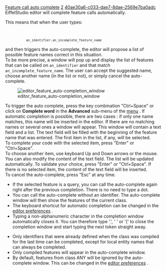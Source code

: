 [[Property:title|Feature call auto complete]]
[[Property:weight|2]]
[[Property:uuid|40ae30a6-c033-dae7-8dae-2569e7ba0adc]]
EiffelStudio editor will complete feature calls automatically. 

This means that when the user types:
<code>
            an_identifier.an_incomplete_feature_name</code> 
and then triggers the auto-complete, the editor will propose a list of possible feature names correct in this situation. <br/>
To be more precise, a window will pop up and display the list of features that can be called on <code>an_identifier</code> and that match <code>an_incomplete_feature_name</code>. The user can accept the suggested name, choose another name (in the list or not), or simply cancel the auto-complete. 


[[Image:editor feature auto-completion window]]  


To trigger the auto complete, press the key combination "Ctrl+Space" or click on '''Complete word''' in the '''Advanced''' sub-menu of the  [[Edit menu commands|menu]] . If automatic completion is possible, there are two cases : if only one name matches, this name will be inserted in the editor. If there are no matching names or several ones a window will appear. This window will contain a text field and a list. The text field will be filled with the beginning of the feature name that was entered. The first item in the list, if any, will be selected. <br/>
To complete your code with the selected item, press "Enter" or "Ctrl+Space". <br/>
To choose another item, use keyboard Up and Down arrows or the mouse. You can also modify the content of the text field. The list will be updated automatically. To validate your choice, press "Enter" or "Ctrl+Space". If there is no selected item, the content of the text field will be inserted. <br/>
To cancel the auto-complete, press "Esc" at any time. 

{{tip|The following tips can help you get the most out of feature call automatic completion: }}
* If the selected feature is a query, you can call the auto-complete again right after the previous completion. There is no need to type a dot.
* You can call the auto-complete without an identifier. The auto-complete window will then show the features of the current class.
* The keyboard shortcut for automatic completion can be changed in the [[Keyboard shortcuts preferences|editor preferences]] . 
* Typing a non-alphanumeric character in the completion window automatically closes it. You can therefore type '.', ' ' or '(' to close the completion window and start typing the next token straight away.

{{note|There are just a few more things you should know about feature call automatic completion: }}
* Only identifiers that were already defined when the class was compiled for the last time can be completed, except for local entity names that can always be completed.
* Only compiled features will appear in the auto-complete window.
* By default, features from class ANY will be ignored by the auto-complete window. This can be changed in the [[General Editor Preferences|editor preferences]] . 




